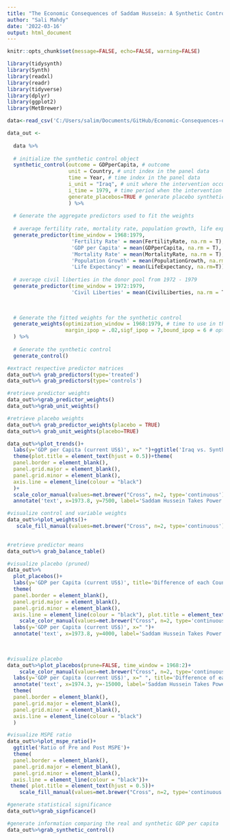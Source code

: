```yaml
---
title: "The Economic Consequences of Saddam Hussein: A Synthetic Control Approach"
author: "Sali Mahdy"
date: '2022-03-16'
output: html_document
---
```


```r
knitr::opts_chunk$set(message=FALSE, echo=FALSE, warning=FALSE)
```

```r
library(tidysynth)
library(Synth)
library(readxl)
library(readr)
library(tidyverse)
library(dplyr)
library(ggplot2)
library(MetBrewer)
```


```r
data<-read_csv('C:/Users/salim/Documents/GitHub/Economic-Consequences-of-Saddam-Hussein-/R Code/synth_data.csv')
```

```r
data_out <-
  
  data %>%
  
  # initialize the synthetic control object
  synthetic_control(outcome = GDPperCapita, # outcome
                    unit = Country, # unit index in the panel data
                    time = Year, # time index in the panel data
                    i_unit = "Iraq", # unit where the intervention occurred
                    i_time = 1979, # time period when the intervention occurred
                    generate_placebos=TRUE # generate placebo synthetic controls 
                    ) %>%
  
  # Generate the aggregate predictors used to fit the weights
  
  # average fertility rate, mortality rate, population growth, life expectancy from 1968 - 1979
  generate_predictor(time_window = 1968:1979,
                     'Fertility Rate' = mean(FertilityRate, na.rm = T),
                     'GDP per Capita' = mean(GDPperCapita, na.rm = T),
                     'Mortality Rate' = mean(MortalityRate, na.rm = T),
                     'Population Growth' = mean(PopulationGrowth, na.rm=T),
                     'Life Expectancy' = mean(LifeExpectancy, na.rm=T)) %>%
  
  # average civil liberties in the donor pool from 1972 - 1979
  generate_predictor(time_window = 1972:1979,
                     'Civil Liberties' = mean(CivilLiberties, na.rm = T))%>%

  
  
  # Generate the fitted weights for the synthetic control
  generate_weights(optimization_window = 1968:1979, # time to use in the optimization task
                   margin_ipop = .02,sigf_ipop = 7,bound_ipop = 6 # optimizer options
  ) %>%
  
  # Generate the synthetic control
  generate_control()

```

```r
#extract respective predictor matrices 
data_out%>% grab_predictors(type='treated')
data_out%>% grab_predictors(type='controls')
```


```r
#retrieve predictor weights
data_out%>%grab_predictor_weights()
data_out%>%grab_unit_weights()
```



```r
#retrieve placebo weights
data_out%>% grab_predictor_weights(placebo = TRUE)
data_out%>% grab_unit_weights(placebo=TRUE)
```

```r
data_out%>%plot_trends()+
  labs(y='GDP per Capita (current US$)', x=" ")+ggtitle('Iraq vs. Synthetic Iraq')+
  theme(plot.title = element_text(hjust = 0.5))+theme(
  panel.border = element_blank(),
  panel.grid.major = element_blank(),
  panel.grid.minor = element_blank(),
  axis.line = element_line(colour = "black")
  )+
  scale_color_manual(values=met.brewer("Cross", n=2, type='continuous'))+
  annotate('text', x=1973.8, y=7500, label='Saddam Hussein Takes Power', size=3)

```


```r
#visualize control and variable weights
data_out%>%plot_weights()+
   scale_fill_manual(values=met.brewer("Cross", n=2, type='continuous'))
  
```

```r
#retrieve predictor means
data_out%>% grab_balance_table()
```

```r
#visualize placebo (pruned)
data_out%>%
  plot_placebos()+
  labs(y='GDP per Capita (current US$)', title='Difference of each Country in the Donor Pool')+
  theme(
  panel.border = element_blank(),
  panel.grid.major = element_blank(),
  panel.grid.minor = element_blank(),
  axis.line = element_line(colour = "black"), plot.title = element_text(hjust = 0.5))+
    scale_color_manual(values=met.brewer("Cross", n=2, type='continuous'))+
  labs(y='GDP per Capita (current US$)', x=" ")+
  annotate('text', x=1973.8, y=4000, label='Saddam Hussein Takes Power', size=3)
  
  
```

```r
#visualize placebo 
data_out%>%plot_placebos(prune=FALSE, time_window = 1968:2)+
    scale_color_manual(values=met.brewer("Cross", n=2, type='continuous'))+
  labs(y='GDP per Capita (current US$)', x=" ", title='Difference of each Country in the Donor Pool' )+
  annotate('text', x=1974.3, y=-15000, label='Saddam Hussein Takes Power', size=3)+  theme(plot.title = element_text(hjust = 0.5))+
  theme(
  panel.border = element_blank(),
  panel.grid.major = element_blank(),
  panel.grid.minor = element_blank(),
  axis.line = element_line(colour = "black")
  )
```

```r
#visualize MSPE ratio
data_out%>%plot_mspe_ratio()+
  ggtitle('Ratio of Pre and Post MSPE')+
  theme(
  panel.border = element_blank(),
  panel.grid.major = element_blank(),
  panel.grid.minor = element_blank(),
  axis.line = element_line(colour = "black"))+
 theme( plot.title = element_text(hjust = 0.5))+
    scale_fill_manual(values=met.brewer("Cross", n=2, type='continuous'))
```

```r
#generate statistical significance 
data_out%>%grab_signficance()
```

```r
#generate information comparing the real and synthetic GDP per capita 
data_out%>%grab_synthetic_control()

```






